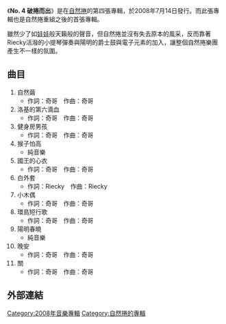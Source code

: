 {{Infobox Album | <!-- See Wikipedia:WikiProject_Albums -->
| Name        = No. 4 破捲而出
| Type        = 專輯
| Artist      = [[自然捲_(樂團)|自然捲]]
| Cover       = NatureQ-02-04.jpg 
| Released    = 2008年7月14日
| Recorded    = 
| Genre       = [[流行樂|流行樂]] 
| Length      = 
| Label       = 給氣人音樂社
| Producer    = 
| Reviews     = 
| Chart position= 
| Certification = 
| Sales         = 
| Last album  = [[資源回收_(專輯)|資源回收]]<br/>（2006年）
| This album  = '''No. 4 破捲而出'''<br/>（2008年）
| Next album  = 
| Misc        = 
}}

《'''No. 4 破捲而出'''》是在[[自然捲_(樂團)|自然捲]]的第四張專輯，於2008年7月14日發行。而此張專輯也是自然捲重組之後的首張專輯。

雖然少了如[[魏如萱|娃娃]]般天籟般的聲音，但自然捲並沒有失去原本的風采，反而靠著Riecky活潑的小提琴彈奏與陽明的爵士鼓與電子元素的加入，讓整個自然捲樂團產生不一樣的氛圍。

== 曲目 ==
#自然繭
#*作詞：奇哥　作曲：奇哥
#洛基的第六滴血
#*作詞：奇哥　作曲：奇哥
#健身房男孩
#*作詞：奇哥　作曲：奇哥
#猴子怕高
#*純音樂
#國王的心衣
#*作詞：奇哥　作曲：奇哥
#白外套
#*作詞：Riecky　作曲：Riecky
#小木偶
#*作詞：奇哥　作曲：奇哥
#環島短行歌
#*作詞：奇哥　作曲：奇哥
#陽明春曉
#*純音樂
#晚安
#*作詞：奇哥　作曲：奇哥
#關
#*作詞：奇哥　作曲：奇哥

== 外部連結 ==

{{自然捲樂團}}

[[Category:2008年音樂專輯|Category:2008年音樂專輯]]
[[Category:自然捲的專輯|Category:自然捲的專輯]]